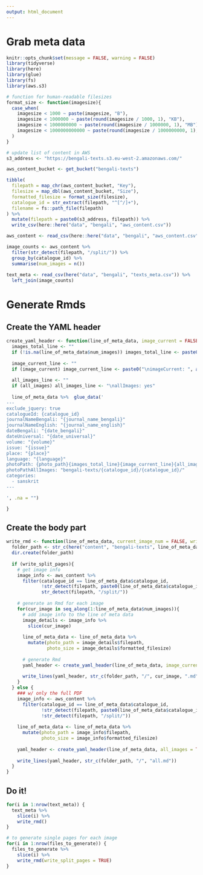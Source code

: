 ```yaml
---
output: html_document
---
```


# Grab meta data
```r
knitr::opts_chunk$set(message = FALSE, warning = FALSE)
library(tidyverse)
library(here)
library(glue)
library(fs)
library(aws.s3)

# function for human-readable filesizes
format_size <- function(imagesize){
  case_when(
    imagesize < 1000 ~ paste(imagesize, "B"),
    imagesize < 1000000 ~ paste(round(imagesize / 1000, 1), "KB"),
    imagesize < 1000000000 ~ paste(round(imagesize / 1000000, 1), "MB"),
    imagesize < 1000000000000 ~ paste(round(imagesize / 1000000000, 1), "GB"),
  )
}

# update list of content in AWS
s3_address <- "https://bengali-texts.s3.eu-west-2.amazonaws.com/"

aws_content_bucket <- get_bucket("bengali-texts") 

tibble(
  filepath = map_chr(aws_content_bucket, "Key"),
  filesize = map_dbl(aws_content_bucket, "Size"),
  formatted_filesize = format_size(filesize),
  catalogue_id = str_extract(filepath, "^[^/]+"),
  filename = fs::path_file(filepath)
) %>% 
  mutate(filepath = paste0(s3_address, filepath)) %>% 
  write_csv(here::here("data", "bengali", "aws_content.csv"))

aws_content <- read_csv(here::here("data", "bengali", "aws_content.csv"))

image_counts <- aws_content %>% 
  filter(str_detect(filepath, "/split/")) %>% 
  group_by(catalogue_id) %>% 
  summarise(num_images = n())
  
text_meta <- read_csv(here("data", "bengali", "texts_meta.csv")) %>% 
  left_join(image_counts)

```

# Generate Rmds
## Create the YAML header
```r
create_yaml_header <- function(line_of_meta_data, image_current = FALSE, all_images = FALSE){
  images_total_line <- ""
  if (!is.na(line_of_meta_data$num_images)) images_total_line <- paste0("\nimagesTotal: ", as.character(line_of_meta_data$num_images))
  
  image_current_line <- ""
  if (image_current) image_current_line <- paste0("\nimageCurrent: ", as.character(image_current))
  
  all_images_line <- ""
  if (all_images) all_images_line <- "\nallImages: yes"
  
  line_of_meta_data %>%  glue_data('
---
exclude_jquery: true
catalogueId: {catalogue_id}
journalNameBengali: "{journal_name_bengali}"
journalNameEnglish: "{journal_name_english}"
dateBengali: "{date_bengali}" 
dateUniversal: "{date_universal}" 
volume: "{volume}"
issue: "{issue}"
place: "{place}"
language: "{language}"
photoPath: {photo_path}{images_total_line}{image_current_line}{all_images_line}
photoPathAllImages: "bengali-texts/{catalogue_id}/{catalogue_id}/"
categories:
  - sanskrit
---

', .na = "")

}

```

## Create the body part
```r
write_rmd <- function(line_of_meta_data, current_image_num = FALSE, write_split_pages = FALSE){
  folder_path <- str_c(here("content", "bengali-texts", line_of_meta_data$catalogue_id))
  dir.create(folder_path)
  
  if (write_split_pages){
    # get image info
    image_info <- aws_content %>% 
      filter(catalogue_id == line_of_meta_data$catalogue_id, 
             !str_detect(filepath, paste0(line_of_meta_data$catalogue_id, "/$")),
             str_detect(filepath, "/split/"))
    
    # generate an Rmd for each image
    for(cur_image in seq_along(1:line_of_meta_data$num_images)){
      # add image info to the line of meta data
      image_details <- image_info %>% 
        slice(cur_image)
      
      line_of_meta_data <- line_of_meta_data %>% 
        mutate(photo_path = image_details$filepath,
               photo_size = image_details$formatted_filesize)
      
      # generate Rmd
      yaml_header <- create_yaml_header(line_of_meta_data, image_current = cur_image)
      
      write_lines(yaml_header, str_c(folder_path, "/", cur_image, ".md"))
    }
  } else {
    ### w/ only the full PDF
    image_info <- aws_content %>% 
      filter(catalogue_id == line_of_meta_data$catalogue_id, 
             !str_detect(filepath, paste0(line_of_meta_data$catalogue_id, "/$")),
             !str_detect(filepath, "/split/"))
    
    line_of_meta_data <- line_of_meta_data %>% 
      mutate(photo_path = image_info$filepath,
             photo_size = image_info$formatted_filesize)
    
    yaml_header <- create_yaml_header(line_of_meta_data, all_images = TRUE)
    
    write_lines(yaml_header, str_c(folder_path, "/", "all.md"))
  }
}

```


## Do it!

```r

for(i in 1:nrow(text_meta)) {
  text_meta %>% 
    slice(i) %>% 
    write_rmd()
}

# to generate single pages for each image
for(i in 1:nrow(files_to_generate)) {
  files_to_generate %>%
    slice(i) %>%
    write_rmd(write_split_pages = TRUE)
}

```

